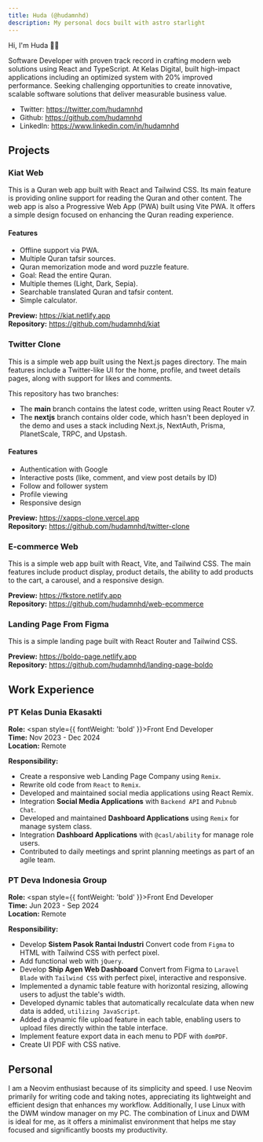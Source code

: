```yaml
---
title: Huda (@hudamnhd)
description: My personal docs built with astro starlight
---
```

Hi, I'm Huda 👋🏻<br/>

Software Developer with proven track record in crafting modern web solutions using React and TypeScript. At Kelas Digital, built high-impact applications including an optimized system with 20% improved performance. Seeking challenging opportunities to create innovative, scalable software solutions that deliver measurable business value.

- Twitter: https://twitter.com/hudamnhd
- Github: https://github.com/hudamnhd
- LinkedIn: https://www.linkedin.com/in/hudamnhd

## Projects

### Kiat Web

This is a Quran web app built with React and Tailwind CSS. Its main feature is providing online support for reading the Quran and other content. The web app is also a Progressive Web App (PWA) built using Vite PWA. It offers a simple design focused on enhancing the Quran reading experience.

#### Features

- Offline support via PWA.
- Multiple Quran tafsir sources.
- Quran memorization mode and word puzzle feature.
- Goal: Read the entire Quran.
- Multiple themes (Light, Dark, Sepia).
- Searchable translated Quran and tafsir content.
- Simple calculator.

**Preview:** https://kiat.netlify.app<br/>
**Repository:** https://github.com/hudamnhd/kiat<br/>

### Twitter Clone

This is a simple web app built using the Next.js pages directory. The main features include a Twitter-like UI for the home, profile, and tweet details pages, along with support for likes and comments.

This repository has two branches:
- The **main** branch contains the latest code, written using React Router v7.
- The **nextjs** branch contains older code, which hasn't been deployed in the demo and uses a stack including Next.js, NextAuth, Prisma, PlanetScale, TRPC, and Upstash.

#### Features
- Authentication with Google
- Interactive posts (like, comment, and view post details by ID)
- Follow and follower system
- Profile viewing
- Responsive design

**Preview:** https://xapps-clone.vercel.app<br/>
**Repository:** https://github.com/hudamnhd/twitter-clone<br/>

### E-commerce Web

This is a simple web app built with React, Vite, and Tailwind CSS. The main features include product display, product details, the ability to add products to the cart, a carousel, and a responsive design.

**Preview:** https://fkstore.netlify.app<br/>
**Repository:** https://github.com/hudamnhd/web-ecommerce<br/>

### Landing Page From Figma

This is a simple landing page built with React Router and Tailwind CSS.

**Preview:** https://boldo-page.netlify.app<br/>
**Repository:** https://github.com/hudamnhd/landing-page-boldo<br/>

## Work Experience

### PT Kelas Dunia Ekasakti

**Role:** <span style={{ fontWeight: 'bold' }}>Front End Developer</span><br />
**Time:** <time>Nov 2023 - Dec 2024</time><br />
**Location:** <location>Remote</location>

**Responsibility:**

- Create a responsive web Landing Page Company using `Remix`.
- Rewrite old code from `React` to `Remix`.
- Developed and maintained social media applications using React Remix.
- Integration **Social Media Applications** with `Backend API` and `Pubnub Chat`.
- Developed and maintained **Dashboard Applications** using `Remix` for manage system class.
- Integration **Dashboard Applications** with `@casl/ability` for manage role users.
- Contributed to daily meetings and sprint planning meetings as part of an agile team.

### PT Deva Indonesia Group

**Role:** <span style={{ fontWeight: 'bold' }}>Front End Developer</span><br />
**Time:** <time>Jun 2023 - Sep 2024</time><br />
**Location:** <location>Remote</location>

**Responsibility:**

- Develop **Sistem Pasok Rantai Industri** Convert code from `Figma` to HTML with Tailwind CSS with perfect pixel.
- Add functional web with `jQuery`.
- Develop **Ship Agen Web Dashboard** Convert from Figma to `Laravel Blade` with `Tailwind CSS` with perfect pixel, interactive and responsive.
- Implemented a dynamic table feature with horizontal resizing, allowing users to adjust the table's width.
- Developed dynamic tables that automatically recalculate data when new data is added, `utilizing JavaScript`.
- Added a dynamic file upload feature in each table, enabling users to upload files directly within the table interface.
- Implement feature export data in each menu to PDF with `domPDF`.
- Create UI PDF with CSS native.

## Personal

I am a Neovim enthusiast because of its simplicity and speed. I use Neovim primarily for writing code and taking notes, appreciating its lightweight and efficient design that enhances my workflow. Additionally, I use Linux with the DWM window manager on my PC. The combination of Linux and DWM is ideal for me, as it offers a minimalist environment that helps me stay focused and significantly boosts my productivity.
